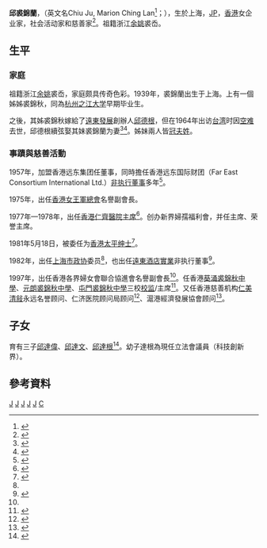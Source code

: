 '''邱裘錦蘭'''，（英文名Chiu Ju, Marion Ching Lan<ref>{{cite web |url=https://webb-site.com/dbpub/natperson.asp?p=3945 |title=Chiu Ju, Marion Ching Lan 邱裘錦蘭 |accessdate=2016-02-14 |archive-date=2016-02-22 |archive-url=https://web.archive.org/web/20160222045818/https://webb-site.com/dbpub/natperson.asp?p=3945 |dead-url=no }}</ref>；{{bd|1939年||}}），生於上海，[[JP|JP]]，[[香港|香港]]女企业家，社会活动家和慈善家<ref name="chiu">{{cite web |url=https://www.quamnet.com/peopleSearchDetail.action?ppId=447 |title=邱裘錦蘭 |publisher=Quamnet.com 華富財經 }}{{Dead link|date=2020年6月 |bot=InternetArchiveBot |fix-attempted=yes }}</ref>。祖籍浙江[[余姚|余姚]]裘岙。

==生平==
===家庭===
祖籍浙江[[余姚|余姚]]裘岙，家庭颇具传奇色彩。1939年，裘錦蘭出生于上海。上有一個姊姊裘錦秋，同為[[杭州|杭州]][[之江大学|之江大学]]早期毕业生。

之後，其姊裘錦秋嫁給了[[遠東發展|遠東發展]]創辦人[[邱德根|邱德根]]，但在1964年出访[[台湾|台湾]]时因[[空难|空难]]去世，邱德根續弦娶其妹裘錦蘭为妻<ref>{{cite web |url=http://news.takungpao.com.hk/paper/q/2015/0318/2947856_print.html |title=妻遇空難亡 翌年娶小姨 |publisher=大公網 |date=2015-03-18 |accessdate=2016-02-14 |archive-date=2016-02-17 |archive-url=https://web.archive.org/web/20160217065757/http://news.takungpao.com.hk/paper/q/2015/0318/2947856_print.html |dead-url=no }}</ref><ref>{{cite web |url=http://www.mingpaocanada.com/tor/htm/News/20150328/HK-mba1_r.htm |title=邱德根設靈 遺孀裘錦蘭哀別 李嘉誠方逸華致祭 |publisher=明报 |date=2015-03-28|accessdate=2016-02-14 |archive-date=2016-02-17 |archive-url=https://web.archive.org/web/20160217040936/http://www.mingpaocanada.com/tor/htm/News/20150328/HK-mba1_r.htm |dead-url=no }}</ref>。姊妹兩人皆[[冠夫姓|冠夫姓]]。

===事蹟與慈善活動===
1957年，加盟香港远东集团任董事，同時擔任香港远东国际财团（Far East Consortium International Ltd.）[[非执行董事|非执行董事]]多年<ref>{{cite web |url=http://www.hkexnews.hk/listedco/listconews/sehk/2001/0809/37/F102_c.pdf |title=董事简介 |publisher=香港证交所新闻 |format=pdf |accessdate=2016-02-14 |archive-date=2016-02-22 |archive-url=https://web.archive.org/web/20160222160010/http://www.hkexnews.hk/listedco/listconews/sehk/2001/0809/37/F102_c.pdf |dead-url=no }}</ref>。

1975年，出任[[香港童軍總會|香港女王軍總會]]名譽副會長。

1977年—1978年，出任[[仁濟醫院_(香港)|香港仁齊醫院]][[主席|主席]]<ref>{{cite web|url=http://www.yanchai.org.hk/about-6.php|title=歷屆主席芳名|publisher=仁濟醫院Yan Chai Hospital|deadurl=yes|archiveurl=https://web.archive.org/web/20160315103423/http://www.yanchai.org.hk/about-6.php|archivedate=2016-03-15}}</ref>。创办新界婦孺福利會，并任主席、荣誉主席。

1981年5月18日，被委任为[[香港太平紳士列表|香港太平绅士]]<ref>{{cite web |url=http://www.info.gov.hk/cml/miscell/index3e.htm |title=各公務委員會及其他名表: 太平紳士 |publisher=港英政府 |access-date=2016-02-14 |archive-url=https://web.archive.org/web/20120212003630/http://www.info.gov.hk/cml/miscell/index3e.htm |archive-date=2012-02-12 |dead-url=yes }}</ref>。

1982年，出任[[上海市政协|上海市政协]]委员<ref name="chiu"/>，也出任[[遠東酒店實業|遠東酒店實業]]非执行董事<ref>{{cite web |url=http://www.google.com.hk/finance?cid=693882 |title=遠東酒店實業 |publisher=Google財經 |accessdate=2016-02-14 |archive-date=2016-03-05 |archive-url=https://web.archive.org/web/20160305185919/http://www.google.com.hk/finance?cid=693882 |dead-url=no }}</ref>。

1997年，出任香港各界婦女會聯合協進會名譽副會長<ref name="chiu"/>。任香港[[裘錦秋中學（葵涌）|葵涌裘錦秋中學]]、[[裘錦秋中學（元朗）|元朗裘錦秋中學]]、[[裘錦秋中學（屯門）|屯門裘錦秋中學]]三校[[校监|校监]]/主席<ref>{{cite web |url=http://www.jccssyl.edu.hk/home/activities/2015/11282/index.htm |title=40周年校慶 |publisher=裘錦秋中學 |date=2015年11月28日 |accessdate=2016年2月14日 |archive-date=2016年3月9日 |archive-url=https://web.archive.org/web/20160309183938/http://www.jccssyl.edu.hk/home/activities/2015/11282/index.htm |dead-url=no }}</ref>。又任香港慈善机构[[仁美清敍|仁美清敍]]永远名誉顾问、仁济医院顾问局顾问<ref>{{cite web |url=http://www.hkjc.com/chinese/corporate/racing_news_item.asp?in_file=/chinese/news/2011-09/news_2011091201831.html |title=馬會捐助仁濟醫院重建 加強醫療服務 |publisher=赛马新闻 |date=2011年9月12日 |accessdate=2020年9月19日 |archive-date=2016年2月21日 |archive-url=https://web.archive.org/web/20160221035536/http://www.hkjc.com/chinese/corporate/racing_news_item.asp?in_file=%2Fchinese%2Fnews%2F2011-09%2Fnews_2011091201831.html |dead-url=no }}</ref>、滬港經濟發展協會顾问<ref>{{cite web|url=http://www.shhk.org/?page_id=586|title=組織架構|publisher=滬港經濟發展協會}}{{dead link|date=2018年4月 |bot=InternetArchiveBot |fix-attempted=yes }}</ref>。

==子女==
育有三子[[邱達偉|邱達偉]]、[[邱達文|邱達文]]、[[邱達根|邱達根]]<ref>{{cite web |url=http://dev.eastweek.com.hk/index.php?aid=8431 |title=封面故事 |publisher=東周網 |accessdate=2016-02-14 |archive-date=2016-02-17 |archive-url=https://web.archive.org/web/20160217065052/http://dev.eastweek.com.hk/index.php?aid=8431 |dead-url=no }}</ref>。幼子達根為現任立法會議員（科技創新界）。

==參考資料==
{{reflist|2}}

[[Category:邱德根家族|J]]
[[Category:香港商人|J]]
[[Category:宁波裔上海人|J]]
[[Category:香港慈善家|J]]
[[Category:香港宁波人|J]]
[[Category:裘姓|C]]
